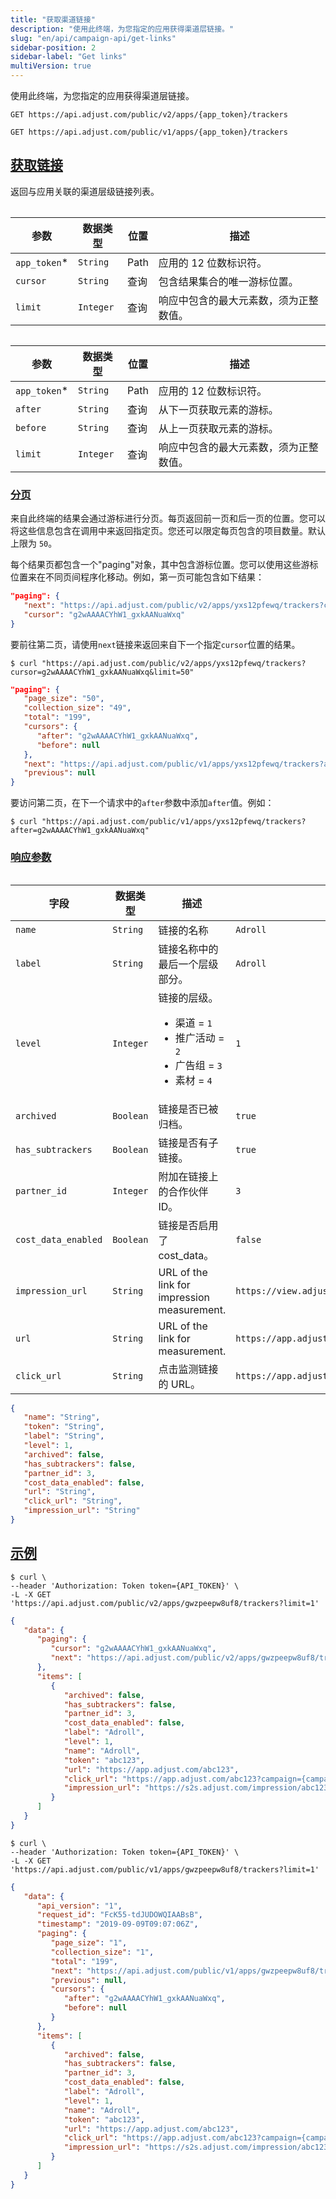 ```yaml
---
title: "获取渠道链接"
description: "使用此终端，为您指定的应用获得渠道层链接。"
slug: "en/api/campaign-api/get-links"
sidebar-position: 2
sidebar-label: "Get links"
multiVersion: true
---
```

使用此终端，为您指定的应用获得渠道层链接。
<apiversion version="v2"> 

```http
GET https://api.adjust.com/public/v2/apps/{app_token}/trackers
```

</ApiVersion> <apiversion version="v1"> 

```http
GET https://api.adjust.com/public/v1/apps/{app_token}/trackers
```

</ApiVersion> 

[获取链接](fetch-links)
-------------------

返回与应用关联的渠道层级链接列表。
<apiversion version="v2"> <table> 

|       参数       |   数据类型    |  位置  |         描述          |
|----------------|-----------|------|---------------------|
| `app_token`\* | `String`  | Path | 应用的 12 位数标识符。       |
| `cursor`       | `String`  | 查询   | 包含结果集合的唯一游标位置。      |
| `limit`        | `Integer` | 查询   | 响应中包含的最大元素数，须为正整数值。 |

</Table> </ApiVersion> <apiversion version="v1"> <table> 

|       参数       |   数据类型    |  位置  |         描述          |
|----------------|-----------|------|---------------------|
| `app_token`\* | `String`  | Path | 应用的 12 位数标识符。       |
| `after`        | `String`  | 查询   | 从下一页获取元素的游标。        |
| `before`       | `String`  | 查询   | 从上一页获取元素的游标。        |
| `limit`        | `Integer` | 查询   | 响应中包含的最大元素数，须为正整数值。 |

</Table> </ApiVersion> 

### [分页](pagination)

来自此终端的结果会通过游标进行分页。每页返回前一页和后一页的位置。您可以将这些信息包含在调用中来返回指定页。您还可以限定每页包含的项目数量。默认上限为 `50`。

每个结果页都包含一个"paging"对象，其中包含游标位置。您可以使用这些游标位置来在不同页间程序化移动。例如，第一页可能包含如下结果：
<apiversion version="v2"> 

```json
"paging": {
   "next": "https://api.adjust.com/public/v2/apps/yxs12pfewq/trackers?cursor=g2wAAAACYhW1_gxkAANuaWxq&limit=50",
   "cursor": "g2wAAAACYhW1_gxkAANuaWxq"
}
```

要前往第二页，请使用`next`链接来返回来自下一个指定`cursor`位置的结果。

```console
$ curl "https://api.adjust.com/public/v2/apps/yxs12pfewq/trackers?cursor=g2wAAAACYhW1_gxkAANuaWxq&limit=50"
```

</ApiVersion> <apiversion version="v1"> 

```json
"paging": {
   "page_size": "50",
   "collection_size": "49",
   "total": "199",
   "cursors": {
      "after": "g2wAAAACYhW1_gxkAANuaWxq",
      "before": null
   },
   "next": "https://api.adjust.com/public/v1/apps/yxs12pfewq/trackers?after=g2wAAAACYhW1_gxkAANuaWxq&limit=50",
   "previous": null
}
```

要访问第二页，在下一个请求中的`after`参数中添加`after`值。例如：

```console
$ curl "https://api.adjust.com/public/v1/apps/yxs12pfewq/trackers?after=g2wAAAACYhW1_gxkAANuaWxq"
```

</ApiVersion> 

### [响应参数](response-parameters)

<table search> 

|         字段          |   数据类型    |                                             描述                                              |                     示例                      |
|---------------------|-----------|---------------------------------------------------------------------------------------------|---------------------------------------------|
| `name`              | `String`  | 链接的名称                                                                                       | `Adroll`                                    |
| `label`             | `String`  | 链接名称中的最后一个层级部分。                                                                             | `Adroll`                                    |
| `level`             | `Integer` | 链接的层级。<br/><ul><li>渠道 = `1`</li><li>推广活动 = `2`</li><li>广告组 = `3`</li><li>素材 = `4`</li></ul> | `1`                                         |
| `archived`          | `Boolean` | 链接是否已被归档。                                                                                   | `true`                                      |
| `has_subtrackers`   | `Boolean` | 链接是否有子链接。                                                                                   | `true`                                      |
| `partner_id`        | `Integer` | 附加在链接上的合作伙伴 ID。                                                                             | `3`                                         |
| `cost_data_enabled` | `Boolean` | 链接是否启用了 cost\_data。                                                                        | `false`                                     |
| `impression_url`    | `String`  | URL of the link for impression measurement.                                                 | `https://view.adjust.com/impression/abc123` |
| `url`               | `String`  | URL of the link for measurement.                                                            | `https://app.adjust.com/abc123`             |
| `click_url`         | `String`  | 点击监测链接的 URL。                                                                                | `https://app.adjust.com/abc123`             |

</Table> 

```json
{
   "name": "String",
   "token": "String",
   "label": "String",
   "level": 1,
   "archived": false,
   "has_subtrackers": false,
   "partner_id": 3,
   "cost_data_enabled": false,
   "url": "String",
   "click_url": "String",
   "impression_url": "String"
}
```

[示例](example)
-------------

<apiversion version="v2"> 

```console
$ curl \
--header 'Authorization: Token token={API_TOKEN}' \
-L -X GET 'https://api.adjust.com/public/v2/apps/gwzpeepw8uf8/trackers?limit=1'
```

```json
{
   "data": {
      "paging": {
         "cursor": "g2wAAAACYhW1_gxkAANuaWxq",
         "next": "https://api.adjust.com/public/v2/apps/gwzpeepw8uf8/trackers?after=g2wAAAACYhW1_gxkAANuaWxq&limit=1"
      },
      "items": [
         {
            "archived": false,
            "has_subtrackers": false,
            "partner_id": 3,
            "cost_data_enabled": false,
            "label": "Adroll",
            "level": 1,
            "name": "Adroll",
            "token": "abc123",
            "url": "https://app.adjust.com/abc123",
            "click_url": "https://app.adjust.com/abc123?campaign={campaign_name}&idfa={idfa}&deeplink=http%3A%2F%2Fa.b%2Fc%3Fd%3D1%26e%3D%%MACROS%%",
            "impression_url": "https://s2s.adjust.com/impression/abc123?campaign={campaign_name}&idfa={idfa}&s2s=1"
         }
      ]
   }
}
```

</ApiVersion> <apiversion version="v1"> 

```console
$ curl \
--header 'Authorization: Token token={API_TOKEN}' \
-L -X GET 'https://api.adjust.com/public/v1/apps/gwzpeepw8uf8/trackers?limit=1'
```

```json
{
   "data": {
      "api_version": "1",
      "request_id": "FcK55-tdJUDOWQIAABsB",
      "timestamp": "2019-09-09T09:07:06Z",
      "paging": {
         "page_size": "1",
         "collection_size": "1",
         "total": "199",
         "next": "https://api.adjust.com/public/v1/apps/gwzpeepw8uf8/trackers?after=g2wAAAACYhW1_gxkAANuaWxq&limit=1",
         "previous": null,
         "cursors": {
            "after": "g2wAAAACYhW1_gxkAANuaWxq",
            "before": null
         }
      },
      "items": [
         {
            "archived": false,
            "has_subtrackers": false,
            "partner_id": 3,
            "cost_data_enabled": false,
            "label": "Adroll",
            "level": 1,
            "name": "Adroll",
            "token": "abc123",
            "url": "https://app.adjust.com/abc123",
            "click_url": "https://app.adjust.com/abc123?campaign={campaign_name}&idfa={idfa}&deeplink=http%3A%2F%2Fa.b%2Fc%3Fd%3D1%26e%3D%%MACROS%%",
            "impression_url": "https://s2s.adjust.com/impression/abc123?campaign={campaign_name}&idfa={idfa}&s2s=1"
         }
      ]
   }
}
```

</ApiVersion>

